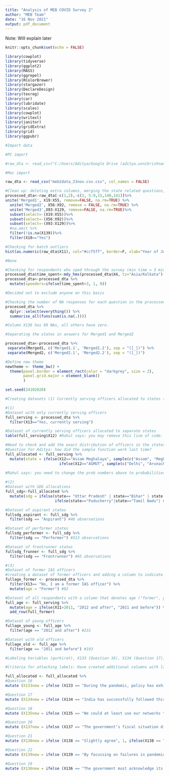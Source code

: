 ```yaml
---
title: "Analysis of MEB COVID Survey 2"
author: "MEB Team"
date: "16 Nov 2021"
output: pdf_document
---
```


\Large Note: Will explain later

\newpage
\tableofcontents 


```r
knitr::opts_chunk$set(echo = FALSE)

library(cowplot)
library(tidyverse)
library(ggplot2)
library(MASS)
library(ggrepel)
library(RColorBrewer)
library(stargazer)
library(DeclareDesign)
library(texreg)
library(car)
library(lubridate)
library(scales)
library(cowplot)
library(writexl)
library(janitor)
library(gridExtra)
library(grid)
library(ggpubr)
```

```r
#Import data

#PC import

#raw_dta <- read_csv("C:/Users/Aditya/Google Drive (aditya.unnikrishnan@cprindia.org)/State Capacity/Moral Economy Survey/COVID Short Survey/data_analysis_results/01_raw_data/meb_02102020.csv", col_names = FALSE)

#Mac import

raw_dta <- read_csv("meb2data_23nov.csv.csv", col_names = FALSE)
```

```r
#Clean up: deleting extra columns, merging the state related questions, deleting the old state columns, removing all incomplete answers, adding two filters to ensure only responses by currently serving IAS officers
processed_dta<-raw_dta[-c(1,2),-c(2, 5:9,15,140,141)]%>%
unite('Merged1', X19:X55, remove=FALSE, na.rm=TRUE) %>%
  unite('Merged2', X56:X92, remove = FALSE, na.rm=TRUE) %>%
  unite('Merged3',X93:X129, remove=FALSE, na.rm=TRUE)%>% 
  subset(select=-(X19:X55))%>%
  subset(select=-(X56:X92))%>%
  subset(select=-(X93:X129))%>%
  #na.omit %>%
  filter(!is.na(X139))%>%
  filter(X10=="Yes")

```

```r
#Checking for batch outliers
hist(as.numeric(raw_dta$X11), col="#ccf5ff", border=F, xlab="Year of Joining", ylab = "Frequency", main= "Distribution of IAS Batches")

#None
```

```r
#Checking for respondents who sped through the survey (min time = 3 minutes)
processed_dta$time_spent<-mdy_hms(processed_dta$X4, tz="Asia/Kolkata")- mdy_hms(processed_dta$X3, tz="Asia/Kolkata")
processed_dta<-processed_dta %>%
  mutate(speeders=ifelse(time_spent<3, 1, 0)) 

#Decided not to exclude anyone on this basis
```

```r
#Checking the number of NA responses for each question in the processed data
processed_dta %>% 
  dplyr::select(everything()) %>% 
  summarise_all(funs(sum(is.na(.))))

#Column X136 has 69 NAs, all others have zero. 
```

```r
#Separating the states in answers for Merged1 and Merged2

processed_dta<-processed_dta %>% 
 separate(Merged1, c('Merged1.1', 'Merged1.2'), sep = "([_])") %>% 
 separate(Merged2, c('Merged2.1', 'Merged2.2'), sep = "([_])") 
```

```r
#Define new theme 
newtheme <- theme_bw() +
  theme(panel.border = element_rect(color = "darkgrey", size = 2), 
        panel.grid.major = element_blank()
        )
```

```r
set.seed(24102020)

#Creating datasets (1) Currently serving officers allocated to states (2) Currently serving officers by SDG index (3) All respondents by age (former, young and old)

#(1)
#Dataset with only currently serving officers
full_serving <- processed_dta %>% 
  filter(X13=="Yes, currently serving")

#Dataset of currently serving officers allocated to separate states
table(full_serving$X12) #Rahul says: you may remove this line of code. Use table in the console to check stuff but don't include it here because it produced a lot of output you don't need always. 

#Need to check and add the exact distribution of officers in the states and UT for combined cadres
#Question for Aditya: how did the sample function work last time? 
full_allocated <- full_serving %>% 
  mutate(state = ifelse(X12=="Assam Meghalaya", sample(c("Assam", "Meghalaya"), prob = c(10, 4), size = length(which(full_serving$X12=="Assam Meghalaya")), replace = TRUE),
                        ifelse(X12=="AGMUT", sample(c("Delhi", "Arunachal Pradesh",  "Mizoram","Goa", "DNH and DD","Chandigarh", "Andaman and Nicobar Islands", "Lakshadweep Islands", "Puducherry"), prob = c(10,5, 4, 3, 2, 1, 1, 1, 1), size = length(which(full_serving$X12=="AGMUT")), replace = TRUE), X12)))
 
#Rahul says: you need to change the prob numbers above to probabilities and not whole numbers. So 0.35, etc. 

#(2) 
#Dataset with SDG allocations 
full_sdg<-full_allocated %>% 
  mutate(sdg = ifelse(state== "Uttar Pradesh" | state=="Bihar" | state =="Assam", "Aspirant", 
                      ifelse(state=="Puducherry"|state=="Tamil Nadu"| state=="Chandigarh"| state=="Himachal Pradesh"|state=="Kerala", "Frontrunner", "Performer")))

#Dataset of aspirant states 
fullsdg_aspirant <- full_sdg %>% 
  filter(sdg == "Aspirant") #46 observations 

#Dataset of performer states
fullsdg_performer <- full_sdg %>% 
  filter(sdg == "Performer") #313 observations

#Dataset of frontrunner states
fullsdg_frunner <- full_sdg %>% 
  filter(sdg == "Frontrunner") #65 observations 

#(3) 
#Dataset of former IAS officers
#creating a dataset of former officers and adding a column to indicate the same (this is needed to merge with serving officers) 
fullage_former <- processed_dta %>% 
  filter(X13== "No, I am a former IAS officer") %>% 
  mutate(age = "Former") #92

#Dataset of all respondents with a column that denotes age ("former", young or old)
full_age <- full_serving %>% 
  mutate(age = ifelse(X11>2011, "2012 and after", "2011 and before")) %>% 
  add_row(full_former)

#Dataset of young officers
fullage_young <- full_age %>% 
  filter(age == "2012 and after") #231

#Dataset with old officers
fullage_old <- full_age %>% 
  filter(age == "2011 and before") #193
```

```r
#Labeling Variables (gurkirat), X133 (Question 16), X134 (Question 17), X135 (Question 18), X137 (Question 20), X138 (Question 21), X139 (Question 22), X136 (Question 19, binary answers)

#Criteria for attaching labels: Have created additional columns with labeled values (feel free to delete the corresponding non-labeled columns if they are not needed anymore), For categorical variables: 1,2,3..., For Binary variables: 0,1

full_allocated <- full_allocated %>% 
#Question 16
mutate (X133new = ifelse (X133 == "During the pandemic, policy has exhibited a rational response to changing evidence and information about the pandemic.", 1, ifelse(X133 == "Even though the pandemic posed unique challenges, policy making could still be characterised as ad hoc, responding to political imperatives, public pressure and judicial pronouncements.", 2, 3))) %>%

#Question 17
mutate (X134new = ifelse (X134 == "India has successfully followed this nationally laid down trajectory of vaccine implementation.", 1, ifelse(X134 == "Our vaccination efforts have been adequate in following this trajectory though some states could have done better.", 2, ifelse(X134 == "Our vaccination policy implementation has been less than satisfactory because of poor performance at state level.", 3, 4)))) %>% 

#Question 18  
mutate (X135new = ifelse (X135 == "We could at least use our networks to render some assistance at an individual level.", 1, ifelse(X135 == "We should have done so much more to improve the system when we had the time.", 2, ifelse(X135 == "We were as deprived and helpless as the ordinary citizen, in the face of this utter collapse of the health care system.", 3, 4)))) %>%

#Question 20  
mutate (X137new = ifelse (X137 == "The government’s fiscal situation did not permit such measures.", 1, ifelse(X137 == "The pandemic’s limited initial impact led to a view that mass vaccination would not be urgently required in India.", 2, ifelse(X137 == "The private sector in India does not inspire confidence.", 3, 4)))) %>% 

#Question 21  
mutate (X138new = ifelse (X138 == "Slightly agree", 1, ifelse(X138 == "Slightly disagree", 2, ifelse(X138 == "Strongly agree", 3, 4)))) %>% 

#Question 22
mutate (X139new = ifelse (X139 == "By focussing on failures in pandemic management, the media has exaggerated the sense of failure and despair.", 1, ifelse(X133 == "The media has failed to capture the full scale and intensity of the disaster.", 2, 3))) %>% 

#Question 19
mutate (X136new = ifelse (X136 == "The government must acknowledge its failure.", 0, 1))
```

















